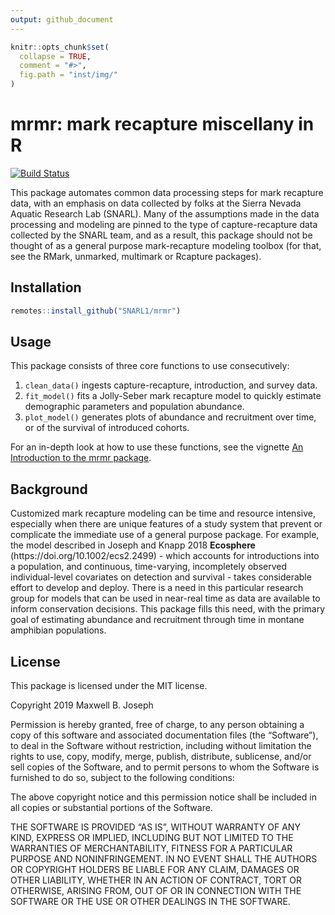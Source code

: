 ```yaml
---
output: github_document
---
```


```r
knitr::opts_chunk$set(
  collapse = TRUE,
  comment = "#>",
  fig.path = "inst/img/"
)
```

# mrmr: mark recapture miscellany in R

[![Build Status](https://travis-ci.org/SNARL1/mrmr.svg?branch=master)](https://travis-ci.org/SNARL1/mrmr)

This package automates common data processing steps for mark recapture data, 
with an emphasis on data collected by folks at the Sierra Nevada Aquatic 
Research Lab (SNARL). 
Many of the assumptions made in the data processing and modeling are pinned to 
the type of capture-recapture data collected by the SNARL team, and as a result, 
this package should not be thought of as a general purpose mark-recapture 
modeling toolbox (for that, see the RMark, unmarked, multimark or Rcapture 
packages).

## Installation

```r
remotes::install_github("SNARL1/mrmr")
```

## Usage

This package consists of three core functions to use consecutively: 

1. `clean_data()` ingests capture-recapture, introduction, and survey data. 
2. `fit_model()` fits a Jolly-Seber mark recapture model to quickly estimate
demographic parameters and population abundance. 
3. `plot_model()` generates plots of abundance and recruitment over time, or 
of the survival of introduced cohorts.

For an in-depth look at how to use these functions, see the vignette 
[An Introduction to the mrmr package](https://snarl1.github.io/mrmr/articles/intro-to-mrmr.html).

## Background

Customized mark recapture modeling can be time and resource intensive, 
especially when there are unique features of a study system that prevent or 
complicate the immediate use of a general purpose package. 
For example, the model described in Joseph and Knapp 2018 **Ecosphere** 
(https://doi.org/10.1002/ecs2.2499) - which accounts for introductions into a
population, and continuous, time-varying, incompletely observed individual-level
covariates on detection and survival - takes considerable effort to develop and
deploy. 
There is a need in this particular research group for models that can be used 
in near-real time as data are available to inform conservation decisions. 
This package fills this need, with the primary goal of estimating abundance 
and recruitment through time in montane amphibian populations. 

## License

This package is licensed under the MIT license. 

Copyright 2019 Maxwell B. Joseph

Permission is hereby granted, free of charge, to any person obtaining a copy of 
this software and associated documentation files (the "Software"), to deal in 
the Software without restriction, including without limitation the rights to 
use, copy, modify, merge, publish, distribute, sublicense, and/or sell copies 
of the Software, and to permit persons to whom the Software is furnished to do 
so, subject to the following conditions:

The above copyright notice and this permission notice shall be included in all 
copies or substantial portions of the Software.

THE SOFTWARE IS PROVIDED "AS IS", WITHOUT WARRANTY OF ANY KIND, EXPRESS OR 
IMPLIED, INCLUDING BUT NOT LIMITED TO THE WARRANTIES OF MERCHANTABILITY, 
FITNESS FOR A PARTICULAR PURPOSE AND NONINFRINGEMENT. IN NO EVENT SHALL THE 
AUTHORS OR COPYRIGHT HOLDERS BE LIABLE FOR ANY CLAIM, DAMAGES OR OTHER 
LIABILITY, WHETHER IN AN ACTION OF CONTRACT, TORT OR OTHERWISE, ARISING FROM, 
OUT OF OR IN CONNECTION WITH THE SOFTWARE OR THE USE OR OTHER DEALINGS IN THE 
SOFTWARE.